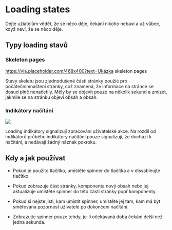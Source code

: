 

<Meta title="2. Guideline/Loading states" /> 

# Loading states



Dejte užiatelům vědět, že se něco děje, čekání nikoho nebaví a už vůbec, když neví, že se něco děje.

## Typy loading stavů

### Skeleton pages

https://via.placeholder.com/468x400?text=Ukázka skeleton pages

Stavy skeletu jsou zjednodušené části stránky použié pro počátečnímnačtení stránky, což znamená, že informace na stránce se dosud plně nenačetily. Měly by se objevit pouze na několik sekund a zmizet, jakmile se na stránku objeví obsah a obsah.

  

### Indikátory načítání

<img src="https://via.placeholder.com/468x400?text=Ukázka spinneru" />

Loading indikátory signalizují zpracování uživatelské akce. Na rozdíl od indikátorů průběhu indikátory načítání pouze signalizují, že dochází k načítání, a nedávají žádný náznak pokroku.

## Kdy a jak používat

-   Pokud je použito tlačítko, umístěte spinner do tlačítka a v dissableujte tlačítko
    
-   Pokud zobrazuje část stránky, komponenta nový obsah nebo jej aktualizuje umístěte spinner do této části stránky popř komponenty.
    
-   Pokud si nejste jisti, kam umístit spinner, umístěte jej tam, kam má být směřována pozornost uživatele po dokončení načítání.
    
-   Zobrazujte spinner pouze tehdy, je-li očekávaná doba čekání delší než jedna sekunda.

    